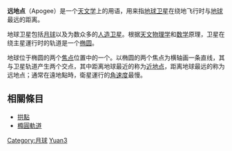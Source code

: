 {{Unreferenced|time=2020-03-06T11:19:34+00:00}}
'''远地点'''（Apogee）是一个[[天文学|天文学]]上的用语，用来指[[地球|地球]][[卫星|卫星]]在绕地飞行时与[[地球|地球]]最远的距离。

地球卫星包括[[月球|月球]]以及为数众多的[[人造卫星|人造卫星]]。根据[[天文物理学|天文物理学]]和[[数学|数学]]原理，卫星在绕主星運行时的轨道是一个[[椭圆|椭圆]]。

地球位于椭圆的两个[[焦点|焦点]]位置中的一个。以椭圆的两个焦点为横轴画一条直线，其与卫星轨道产生两个交点，其中距离地球最近的称为[[近地点|近地点]]，距离地球最远的称为远地点；通常在遠地點時，衛星運行的[[角速度|角速度]]最慢。

== 相關條目 ==
* [[拱點|拱點]]
* [[橢圓軌道|橢圓軌道]]

{{Astro-stub}}

[[Category:月球|Category:月球]]
[[Category:天体物理学|Yuan3]]